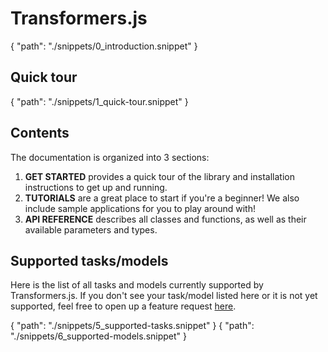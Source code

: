 # Transformers.js

<include>
{
    "path": "./snippets/0_introduction.snippet"
}
</include>

## Quick tour

<include>
{
    "path": "./snippets/1_quick-tour.snippet"
}
</include>


## Contents

The documentation is organized into 3 sections:
1. **GET STARTED** provides a quick tour of the library and installation instructions to get up and running.
2. **TUTORIALS** are a great place to start if you're a beginner! We also include sample applications for you to play around with!
3. **API REFERENCE** describes all classes and functions, as well as their available parameters and types.

## Supported tasks/models

Here is the list of all tasks and models currently supported by Transformers.js. If you don't see your task/model listed here or it is not yet supported, feel free to open up a feature request [here](https://github.com/xenova/transformers.js/issues/new/choose).

<include>
{
    "path": "./snippets/5_supported-tasks.snippet"
}
</include>


<include>
{
    "path": "./snippets/6_supported-models.snippet"
}
</include>
